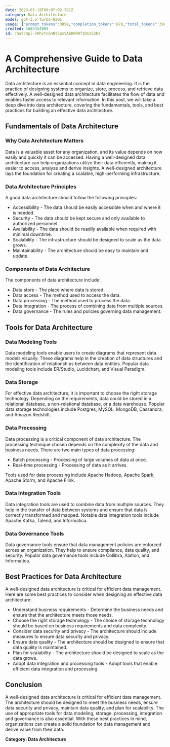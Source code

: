 ```yaml
---
date: 2023-05-19T00:07:02.781Z
category: Data Architecture
model: gpt-3.5-turbo-0301
usage: {"prompt_tokens":3099,"completion_tokens":870,"total_tokens":3969}
created: 1684454809
id: chatcmpl-7HhvtnbnNtEpxVA6HONHf1Dn252Kz
---
```


# A Comprehensive Guide to Data Architecture

Data architecture is an essential concept in data engineering. It is the practice of designing systems to organize, store, process, and retrieve data effectively. A well-designed data architecture facilitates the flow of data and enables faster access to relevant information. In this post, we will take a deep dive into data architecture, covering the fundamentals, tools, and best practices for building an effective data architecture.

## Fundamentals of Data Architecture

### Why Data Architecture Matters

Data is a valuable asset for any organization, and its value depends on how easily and quickly it can be accessed. Having a well-designed data architecture can help organizations utilize their data efficiently, making it easier to access, analyze and derive insights. A well-designed architecture lays the foundation for creating a scalable, high-performing infrastructure.

### Data Architecture Principles

A good data architecture should follow the following principles:

- Accessibility - The data should be easily accessible when and where it is needed.
- Security - The data should be kept secure and only available to authorized personnel.
- Availability - The data should be readily available when required with minimal downtime.
- Scalability - The infrastructure should be designed to scale as the data grows.
- Maintainability - The architecture should be easy to maintain and update.

### Components of Data Architecture

The components of data architecture include:

- Data store - The place where data is stored.
- Data access - The method used to access the data.
- Data processing - The method used to process the data.
- Data integration - The process of combining data from multiple sources.
- Data governance - The rules and policies governing data management.

## Tools for Data Architecture

### Data Modeling Tools

Data modeling tools enable users to create diagrams that represent data models visually. These diagrams help in the creation of data structures and the identification of relationships between data entities. Popular data modeling tools include ER/Studio, Lucidchart, and Visual Paradigm.

### Data Storage

For effective data architecture, it is important to choose the right storage technology. Depending on the requirements, data could be stored in a relational database, a non-relational database, or a data warehouse. Popular data storage technologies include Postgres, MySQL, MongoDB, Cassandra, and Amazon Redshift.

### Data Processing

Data processing is a critical component of data architecture. The processing technique chosen depends on the complexity of the data and business needs. There are two main types of data processing:

- Batch processing - Processing of large volumes of data at once.
- Real-time processing - Processing of data as it arrives.

Tools used for data processing include Apache Hadoop, Apache Spark, Apache Storm, and Apache Flink.

### Data Integration Tools

Data integration tools are used to combine data from multiple sources. They help in the transfer of data between systems and ensure that data is correctly transformed and mapped. Notable data integration tools include Apache Kafka, Talend, and Informatica.

### Data Governance Tools

Data governance tools ensure that data management policies are enforced across an organization. They help to ensure compliance, data quality, and security. Popular data governance tools include Collibra, Alation, and Informatica.

## Best Practices for Data Architecture

A well-designed data architecture is critical for efficient data management. Here are some best practices to consider when designing an effective data architecture:

- Understand business requirements - Determine the business needs and ensure that the architecture meets those needs.
- Choose the right storage technology - The choice of storage technology should be based on business requirements and data complexity.
- Consider data security and privacy - The architecture should include measures to ensure data security and privacy.
- Ensure data quality - The architecture should be designed to ensure that data quality is maintained.
- Plan for scalability - The architecture should be designed to scale as the data grows.
- Adopt data integration and processing tools - Adopt tools that enable efficient data integration and processing.

## Conclusion

A well-designed data architecture is critical for efficient data management. The architecture should be designed to meet the business needs, ensure data security and privacy, maintain data quality, and plan for scalability. The use of appropriate tools for data modeling, storage, processing, integration and governance is also essential. With these best practices in mind, organizations can create a solid foundation for data management and derive value from their data.

**Category: Data Architecture**